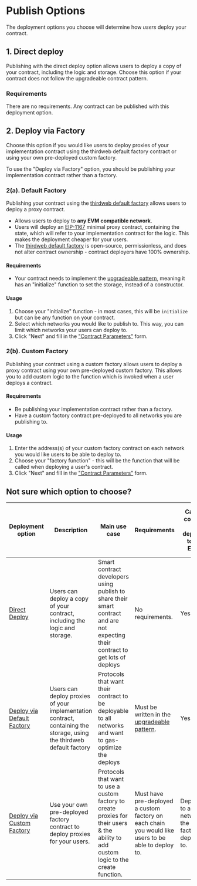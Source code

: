 
# Publish Options

The deployment options you choose will determine how _users_ deploy your contract.

## 1. Direct deploy

Publishing with the direct deploy option allows users to deploy a copy of your contract, including the logic and storage.
Choose this option if your contract does not follow the upgradeable contract pattern.

### Requirements

There are no requirements. Any contract can be published with this deployment option.

## 2. Deploy via Factory

Choose this option if you would like users to deploy proxies of your implementation contract using the thirdweb default factory contract or using your own pre-deployed custom factory.

<Callout title="Deploy via Factory" variant="info">
	To use the "Deploy via Factory" option, you should be publishing your
	implementation contract rather than a factory.
</Callout>

### 2(a). Default Factory

Publishing your contract using the [thirdweb default factory](https://github.com/thirdweb-dev/contracts/blob/main/contracts/infra/TWStatelessFactory.sol) allows users to deploy a proxy contract.

- Allows users to deploy to **any EVM compatible network**.
- Users will deploy an [EIP-1167](https://eips.ethereum.org/EIPS/eip-1167) minimal proxy contract, containing the state, which will refer to your implementation contract for the logic. This makes the deployment cheaper for your users.
- The [thirdweb default factory](https://github.com/thirdweb-dev/contracts/blob/main/contracts/infra/TWStatelessFactory.sol) is open-source, permissionless, and does not alter contract ownership - contract deployers have 100% ownership.

#### Requirements

- Your contract needs to implement the [upgradeable pattern](https://docs.openzeppelin.com/upgrades-plugins/1.x/writing-upgradeable), meaning it has an "initialize" function to set the storage, instead of a constructor.

#### Usage

1. Choose your "initialize" function - in most cases, this will be `initialize` but can be any function on your contract.
2. Select which networks you would like to publish to. This way, you can limit which networks your users can deploy to.
3. Click "Next" and fill in the ["Contract Parameters"](/contracts/publish/publish-contract#customize-contract-parameters) form.

### 2(b). Custom Factory

Publishing your contract using a custom factory allows users to deploy a proxy contract using your own pre-deployed custom factory.
This allows you to add custom logic to the function which is invoked when a user deploys a contract.

#### Requirements

- Be publishing your implementation contract rather than a factory.
- Have a custom factory contract pre-deployed to all networks you are publishing to.

#### Usage

1. Enter the address(s) of your custom factory contract on each network you would like users to be able to deploy to.
2. Choose your "factory function" - this will be the function that will be called when deploying a user's contract.
3. Click "Next" and fill in the ["Contract Parameters"](/contracts/publish/publish-contract#customize-contract-parameters) form.

## Not sure which option to choose?

| Deployment option                                                                | Description                                                                                                          | Main use case                                                                                                                           | Requirements                                                                                                          | Can my contract be deployed to any EVM?                       | Can your contract be featured on Explore? |
| -------------------------------------------------------------------------------- | -------------------------------------------------------------------------------------------------------------------- | --------------------------------------------------------------------------------------------------------------------------------------- | --------------------------------------------------------------------------------------------------------------------- | ------------------------------------------------------------- | ----------------------------------------- |
| [Direct Deploy](/contracts/publish/publish-options#direct-deploy)                | Users can deploy a copy of your contract, including the logic and storage.                                           | Smart contract developers using publish to share their smart contract and are not expecting their contract to get lots of deploys       | No requirements.                                                                                                      | Yes.                                                          | No.                                       |
| [Deploy via Default Factory](/contracts/publish/publish-options#default-factory) | Users can deploy proxies of your implementation contract, containing the storage, using the thirdweb default factory | Protocols that want their contract to be deployable to all networks and want to gas-optimize the deploys                                | Must be written in the [upgradeable pattern](https://docs.openzeppelin.com/upgrades-plugins/1.x/writing-upgradeable). | Yes.                                                          | Yes.                                      |
| [Deploy via Custom Factory](/contracts/publish/publish-options#custom-factory)   | Use your own pre-deployed factory contract to deploy proxies for your users.                                         | Protocols that want to use a custom factory to create proxies for their users & the ability to add custom logic to the create function. | Must have pre-deployed a custom factory on each chain you would like users to be able to deploy to.                   | Deployable to all networks the custom factory is deployed to. | Yes.                                      |

